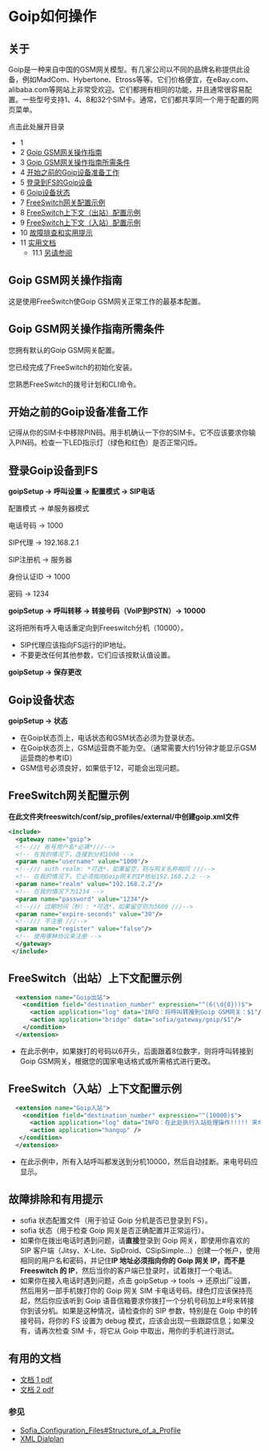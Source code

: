 # Goip如何操作

## 关于

Goip是一种来自中国的GSM网关模型。有几家公司以不同的品牌名称提供此设备，例如MadCom、Hybertone、Etross等等。它们价格便宜，在eBay.com、alibaba.com等网站上非常受欢迎。它们都拥有相同的功能，并且通常很容易配置。一些型号支持1、4、8和32个SIM卡。通常，它们都共享同一个用于配置的网页菜单。

点击此处展开目录

* 1 [](#关于)
* 2 [Goip GSM网关操作指南](#goip-gsm网关操作指南)
* 3 [Goip GSM网关操作指南所需条件](#goip-gsm网关操作指南所需条件)
* 4 [开始之前的Goip设备准备工作](#开始之前的goip设备准备工作)
* 5 [登录到FS的Goip设备](#登录到fs的goip设备)
* 6 [Goip设备状态](#goip设备状态)
* 7 [FreeSwitch网关配置示例](#freeswitch网关配置示例)
* 8 [FreeSwitch上下文（出站）配置示例](#freeswitch上下文出站配置示例)
* 9 [FreeSwitch上下文（入站）配置示例](#freeswitch上下文入站配置示例)
* 10 [故障排查和实用提示](#故障排查和实用提示)
* 11 [实用文档](#实用文档)  
   * 11.1 [另请参阅](#另请参阅)

## Goip GSM网关操作指南

这是使用FreeSwitch使Goip GSM网关正常工作的最基本配置。

## Goip GSM网关操作指南所需条件

您拥有默认的Goip GSM网关配置。

您已经完成了FreeSwitch的初始化安装。

您熟悉FreeSwitch的拨号计划和CLI命令。

## 开始之前的Goip设备准备工作

记得从你的SIM卡中移除PIN码。用手机确认一下你的SIM卡。它不应该要求你输入PIN码。检查一下LED指示灯（绿色和红色）是否正常闪烁。

## 登录Goip设备到FS

**goipSetup -> 呼叫设置 -> 配置模式 -> SIP电话**

配置模式 -> 单服务器模式

电话号码 -> 1000

SIP代理 -> 192.168.2.1

SIP注册机 -> 服务器

身份认证ID -> 1000

密码 -> 1234

**goipSetup -> 呼叫转移 -> 转接号码（VoIP到PSTN）-> 10000**

这将把所有呼入电话重定向到Freeswitch分机（10000）。

* SIP代理应该指向FS运行的IP地址。
* 不要更改任何其他参数，它们应该按默认值设置。

**goipSetup -> 保存更改**

## Goip设备状态

**goipSetup -> 状态**

* 在Goip状态页上，电话状态和GSM状态必须为登录状态。
* 在Goip状态页上，GSM运营商不能为空。（通常需要大约1分钟才能显示GSM运营商的参考ID）
* GSM信号必须良好，如果低于12，可能会出现问题。

## FreeSwitch网关配置示例

**在此文件夹freeswitch/conf/sip\_profiles/external/中创建goip.xml文件**

```xml
<include>
  <gateway name="goip">
  <!--/// 账号用户名*必填*///-->
  <!-- 在我的情况下，连接到分机1000 -->
  <param name="username" value="1000"/>
  <!--/// auth realm: *可选*，如果留空，则与网关名称相同 ///-->
  <!-- 在我的情况下，它必须指向Goip网关的IP地址192.168.2.2 -->
  <param name="realm" value="192.168.2.2"/>
  <!-- 在我的情况下为1234 -->
  <param name="password" value="1234"/> 
  <!--/// 过期时间（秒）: *可选*，如果留空则为3600 ///-->
  <param name="expire-seconds" value="30"/>
  <!--/// 不注册 ///-->
  <param name="register" value="false"/>
  <!-- 使用哪种协议来注册 -->
  </gateway>
 </include>
```

## FreeSwitch（出站）上下文配置示例

```xml
  <extension name="Goip出站">
    <condition field="destination_number" expression="^(6(\d{8}))$">
      <action application="log" data="INFO：将呼叫转接到Goip GSM网关：$1"/>
      <action application="bridge" data="sofia/gateway/goip/$1"/>
    </condition>
  </extension>
```

* 在此示例中，如果拨打的号码以6开头，后面跟着8位数字，则将呼叫转接到Goip GSM网关，根据您的国家电话格式或所需格式进行更改。

## FreeSwitch（入站）上下文配置示例

```xml
  <extension name="Goip入站">
    <condition field="destination_number" expression="^(10000)$">
      <action application="log" data="INFO：在此处执行入站处理操作!!!!! 来电号码--${ani} "/>
      <action application="hangup" />
   </condition>
  </extension>
```

* 在此示例中，所有入站呼叫都发送到分机10000，然后自动挂断。来电号码应显示。

## 故障排除和有用提示

* sofia 状态配置文件（用于验证 Goip 分机是否已登录到 FS）。
* sofia 状态（用于检查 Goip 网关是否正确配置并正常运行）。
* 如果你在拨出电话时遇到问题，请**直接**登录到 Goip 网关，即使用你喜欢的 SIP 客户端（Jitsy、X-Lite、SipDroid、CSipSimple...）创建一个帐户，使用相同的用户名和密码，并记住**IP 地址必须指向你的 Goip 网关 IP，而不是 Freeswitch 的 IP**，然后当你的客户端已登录时，试着拨打一个电话。
* 如果你在接入电话时遇到问题，点击 goipSetup -> tools -> 还原出厂设置，然后用另一部手机拨打你的 Goip 网关 SIM 卡电话号码。绿色灯应该保持亮起，然后你应该听到 Goip 语音信箱要求你拨打一个分机号码加上#号来转接你到该分机。如果是这种情况，请检查你的 SIP 参数，特别是在 Goip 中的转接号码，将你的 FS 设置为 debug 模式，应该会出现一些跟踪信息；如果没有，请再次检查 SIM 卡，将它从 Goip 中取出，用你的手机进行测试。

## 有用的文档

* [文档 1 pdf](http://goip.com.ua/download/goip-series-manual.pdf)
* [文档 2 pdf](http://www.justtech.co.nz/manuals/goIP%5Fr1.2.pdf)

### 参见

* [Sofia\_Configuration\_Files#Structure\_of\_a\_Profile](http://wiki.freeswitch.org/wiki/Sofia%5FConfiguration%5FFiles#Structure%5Fof%5Fa%5FProfile)
* [XML Dialplan](../../Dialplan/XML-Dialplan/index.mdx#about)